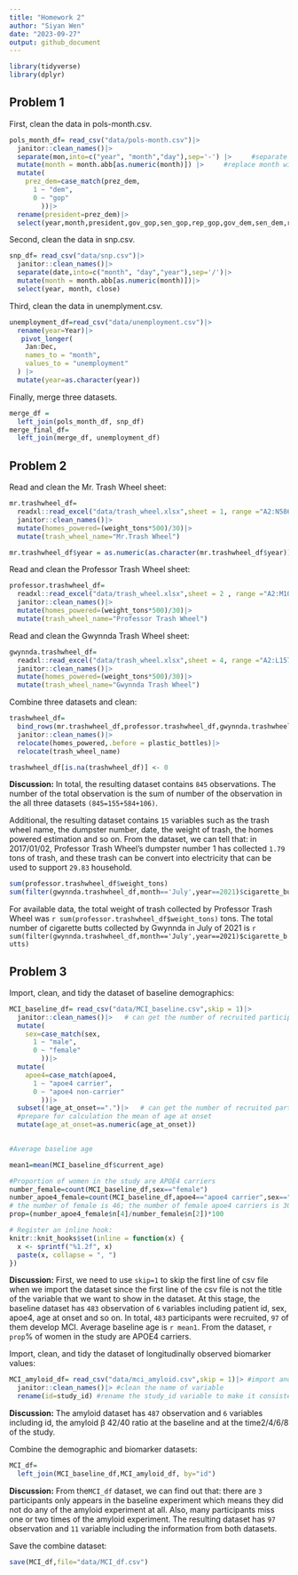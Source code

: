 ```yaml
---
title: "Homework 2"
author: "Siyan Wen"
date: "2023-09-27"
output: github_document
---
```

```r
library(tidyverse)
library(dplyr)
```
## Problem 1
First, clean the data in pols-month.csv.
```r
pols_month_df= read_csv("data/pols-month.csv")|> 
  janitor::clean_names()|>
  separate(mon,into=c("year", "month","day"),sep='-') |>     #separate by"-"
  mutate(month = month.abb[as.numeric(month)]) |>     #replace month with name
  mutate(
    prez_dem=case_match(prez_dem,
      1 ~ "dem",
      0 ~ "gop"
        ))|>
  rename(president=prez_dem)|>
  select(year,month,president,gov_gop,sen_gop,rep_gop,gov_dem,sen_dem,rep_dem)
```
Second, clean the data in snp.csv.
```r
snp_df= read_csv("data/snp.csv")|>
  janitor::clean_names()|>
  separate(date,into=c("month", "day","year"),sep='/')|>
  mutate(month = month.abb[as.numeric(month)])|>
  select(year, month, close) 
```
Third, clean the data in unemplyment.csv.
```r
unemployment_df=read_csv("data/unemployment.csv")|>
  rename(year=Year)|>
   pivot_longer(
    Jan:Dec, 
    names_to = "month",
    values_to = "unemployment"
  ) |>
  mutate(year=as.character(year))
```
Finally, merge three datasets.
```r
merge_df = 
  left_join(pols_month_df, snp_df)
merge_final_df=
  left_join(merge_df, unemployment_df)
```

## Problem 2
Read and clean the Mr. Trash Wheel sheet:
```r
mr.trashwheel_df=
  readxl::read_excel("data/trash_wheel.xlsx",sheet = 1, range ="A2:N586")|>
  janitor::clean_names()|>
  mutate(homes_powered=(weight_tons*500)/30)|>
  mutate(trash_wheel_name="Mr.Trash Wheel")

mr.trashwheel_df$year = as.numeric(as.character(mr.trashwheel_df$year))
```
Read and clean the Professor Trash Wheel sheet:
```r
professor.trashwheel_df=
  readxl::read_excel("data/trash_wheel.xlsx",sheet = 2 , range ="A2:M108")|>
  janitor::clean_names()|>
  mutate(homes_powered=(weight_tons*500)/30)|>
  mutate(trash_wheel_name="Professor Trash Wheel")
```
Read and clean the Gwynnda Trash Wheel sheet:
```r
gwynnda.trashwheel_df=
  readxl::read_excel("data/trash_wheel.xlsx",sheet = 4, range ="A2:L157")|>
  janitor::clean_names()|>
  mutate(homes_powered=(weight_tons*500)/30)|>
  mutate(trash_wheel_name="Gwynnda Trash Wheel")
```
Combine three datasets and clean:
```r
trashwheel_df=
  bind_rows(mr.trashwheel_df,professor.trashwheel_df,gwynnda.trashwheel_df)|>
  janitor::clean_names()|>
  relocate(homes_powered,.before = plastic_bottles)|>
  relocate(trash_wheel_name)

trashwheel_df[is.na(trashwheel_df)] <- 0
```
**Discussion:**
In total, the resulting dataset contains `845` observations. The number of the total observation is the sum of number of the observation in the all three datasets `(845=155+584+106)`.  

Additional, the resulting dataset contains `15` variables such as the trash wheel name, the dumpster number, date, the weight of trash, the homes powered estimation and so on. From the dataset, we can tell that: in 2017/01/02, Professor Trash Wheel's dumpster number 1 has collected `1.79` tons of trash, and these trash can be convert into electricity that can be used to support `29.83` household.  
```r
sum(professor.trashwheel_df$weight_tons)
sum(filter(gwynnda.trashwheel_df,month=='July',year==2021)$cigarette_butts)
```
For available data, the total weight of trash collected by Professor Trash Wheel was `r sum(professor.trashwheel_df$weight_tons)` tons. The total number of cigarette butts collected by Gwynnda in July of 2021 is `r sum(filter(gwynnda.trashwheel_df,month=='July',year==2021)$cigarette_butts)`


## Problem 3
Import, clean, and tidy the dataset of baseline demographics:
```r
MCI_baseline_df= read_csv("data/MCI_baseline.csv",skip = 1)|> 
  janitor::clean_names()|>   # can get the number of recruited participants
  mutate(
    sex=case_match(sex,
      1 ~ "male",
      0 ~ "female"
        ))|> 
  mutate(
    apoe4=case_match(apoe4,
      1 ~ "apoe4 carrier",
      0 ~ "apoe4 non-carrier"
        ))|>
  subset(!age_at_onset==".")|>   # can get the number of recruited participants that develop MCI
  #prepare for calculation the mean of age at onset
  mutate(age_at_onset=as.numeric(age_at_onset))
  
```
```r
#Average baseline age

mean1=mean(MCI_baseline_df$current_age)

#Proportion of women in the study are APOE4 carriers
number_female=count(MCI_baseline_df,sex=="female")
number_apoe4_female=count(MCI_baseline_df,apoe4=="apoe4 carrier",sex=="female")
# the number of female is 46; the number of female apoe4 carriers is 30.
prop=(number_apoe4_female$n[4]/number_female$n[2])*100

```

```r
# Register an inline hook:
knitr::knit_hooks$set(inline = function(x) {
  x <- sprintf("%1.2f", x)
  paste(x, collapse = ", ")
})
```
**Discussion:**
First, we need to use `skip=1` to skip the first line of csv file when we import the dataset since the first line of the csv file is not the title of the variable that we want to show in the dataset. At this stage, the baseline dataset has `483` observation of `6` variables including patient id, sex, apoe4, age at onset and so on. In total, `483` participants were recruited, `97` of them develop MCI. Average baseline age is `r mean1`. From the dataset, `r prop `% of women in the study are APOE4 carriers.  


Import, clean, and tidy the dataset of longitudinally observed biomarker values:
```r
MCI_amyloid_df= read_csv("data/mci_amyloid.csv",skip = 1)|> #import and skip the first line of dataset
  janitor::clean_names()|> #clean the name of variable
  rename(id=study_id) #rename the study_id variable to make it consistent with previous dataset
```
**Discussion:**
The amyloid dataset has `487` observation and `6` variables including id, the amyloid β
 42/40 ratio at the baseline and at the time2/4/6/8 of the study.
 
Combine the demographic and biomarker datasets:
```r
MCI_df=
  left_join(MCI_baseline_df,MCI_amyloid_df, by="id")
```
**Discussion:**
From the`MCI_df` dataset, we can find out that: there are `3` participants only appears in the baseline experiment which means they did not do any of the amyloid experiment at all. Also, many participants miss one or two times of the amyloid experiment. The resulting dataset has `97` observation and `11` variable including the information from both datasets.   

Save the combine dataset:
```r
save(MCI_df,file="data/MCI_df.csv")
```

 
 
 
 